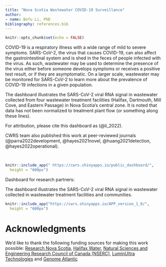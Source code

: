 ---
title: "Nova Scotia Wastewater COVID-19 Surveillance"
author:
- name: Bofu Li, PhD
bibliography: references.bib
---

```{r setup, include=FALSE}
knitr::opts_chunk$set(echo = FALSE)
```

COVID-19 is a respiratory illness with a wide range of mild to severe symptoms. SARS-CoV-2, the virus that causes COVID-19, can also affect the gastrointestinal system and is shed in the feces of people infected with the virus. As such, wastewater may be used to determine the presence of the virus either before someone develops symptoms or receives a positive test result, or if they are asymptomatic. On a larger scale, wastewater may be monitored for SARS-CoV-2 to learn more about the prevalence of COVID-19 infections in a given population.

The dashboard illustrates the SARS-CoV-2 viral RNA signal in wastewater collected from four wastewater treatment facilities (Halifax, Dartmouth, Mill Cove, and Eastern Passage) in Nova Scotia's central zone. It is noted that data has not been normalized to treatment plant flow (or something along these lines).

For attribution, please cite this dashboard as (@li_2022).

CWRS team also published this work at peer-reviewed journals (@parra2022development, @hayes2021novel, @huang2021detection, @hayes2022operational). 

<br>

```{r, echo= FALSE, layout="l-page", fig.cap = "Link to the dashboard (full screen): https://cwrs.shinyapps.io/public_dashboard/" }
knitr::include_app(" https://cwrs.shinyapps.io/public_dashboard/",
  height = "600px")
```


Dashboard for research partners:

The dashboard illustrates the SARS-CoV-2 viral RNA signal in wastewater collected in wastewater treatment facilities and communities.

```{r, echo= FALSE, layout="l-page", fig.cap = "Link to the dashboard (full screen): https://cwrs.shinyapps.io/APP_version_1_0/" }
knitr::include_app("https://cwrs.shinyapps.io/APP_version_1_0/",
  height = "600px")
```

# Acknowledgments {.appendix}

We'd like to thank the following funding sources for making this work possible: [Research Nova Scotia](https://researchns.ca/), [Halifax Water](https://www.halifaxwater.ca/), [Natural Sciences and Engineering Research Council of Canada (NSERC)](https://www.nserc-crsng.gc.ca/index_eng.asp), [LuminUltra Technologies](https://www.luminultra.com/) and [Genome Atlantic](https://genomeatlantic.ca/) 
